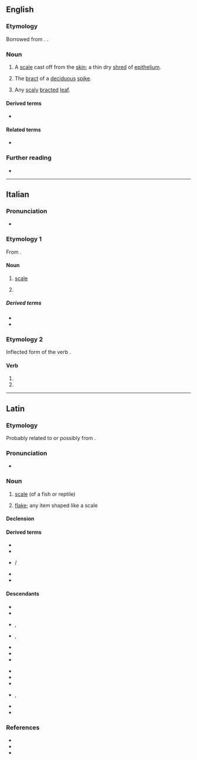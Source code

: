 ==English==

===Etymology===
Borrowed from {{bor|en|la|squāma||scale}}. {{doublet|en|squame}}.

===Noun===
{{en-noun|squamae|s}}

# {{lb|en|medicine}} A [[scale]] cast off from the [[skin]]; a thin dry [[shred]] of [[epithelium]].
# {{lb|en|botany}} The [[bract]] of a [[deciduous]] [[spike]].
# {{lb|en|botany}} Any [[scaly]] [[bracted]] [[leaf]].

====Derived terms====
* {{l|en|squamation}}

====Related terms====
* {{l|en|squamous}}

===Further reading===
* {{R:OneLook}}

{{Webster 1913}}

----

==Italian==

===Pronunciation===
* {{IPA|it|/ˈskwama/}}

===Etymology 1===
From {{inh|it|la|squāma}}.

====Noun====
{{it-noun|f}}

# {{lb|it|zoology}} [[scale]] {{gloss|keratin piece covering the skin of reptiles and fishes}}
#: {{syn|it|scaglia}}
# {{lb|it|skeleton}} {{l|en|squama}}

=====Derived terms=====
* {{l|it|squamare}}
* {{l|it|squamoso}}

===Etymology 2===
Inflected form of the verb {{m|it|squamare}}.

====Verb====
{{head|it|verb form}}

# {{inflection of|it|squamare||3|s|pres|indc}}
# {{inflection of|it|squamare||2|s|impr}}

----

==Latin==

===Etymology===
Probably related to {{m|la|squālus||filthy, foul}} or possibly from {{der|la|ine-pro|*(s)kewH-||to cover}}.

===Pronunciation===
* {{la-IPA|squāma}}

===Noun===
{{la-noun|squāma<1>}}

# [[scale]] (of a fish or reptile)
# {{lb|la|by extension}} [[flake]]; any item shaped like a scale

====Declension====
{{la-ndecl|squāma<1>}}

====Derived terms====
* {{l|la|squāmātus}}
* {{l|la|squāmeus}}
* {{l|la|squāmifer}} / {{l|la|squāmiger}}
* {{l|la|squāmōsus}}
* {{l|la|squāmula}}

====Descendants====
{{top2}}
* {{desc|rup|scamã}}
* {{desc|ast|escama}}
* {{desc|ca|escama}}, {{l|ca|esquama}}
* {{desc|en|squama}}, {{l|en|squame}}
* {{desc|fr|squame}}
* {{desc|gl|escama}}
* {{desc|it|squama}}
{{mid2}}
* {{desc|oc|escauma}}
* {{desc|fro|eschame}}
* {{desc|pt|escama}}
* {{desc|ro|scamă}}, {{l|ro|scvamă}}
* {{desc|es|escama}}
* {{desc|vec|sčiàma}}
{{bottom}}

===References===
* {{R:L&S}}
* {{R:Elementary Lewis}}
* {{R:Gaffiot}}